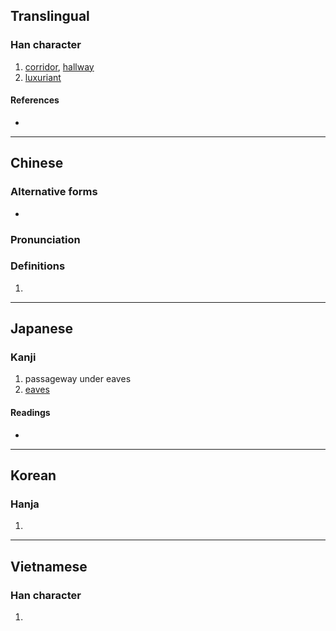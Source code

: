 {{also|庑}}
{{character info/new}}
==Translingual==

===Han character===
{{Han char|rn=53|rad=广|as=12|sn=15|four=00231|canj=IOTF|ids=⿸广無}}

# [[corridor]], [[hallway]]
# [[luxuriant]]

====References====
* {{Han ref|kx=0351.010|dkj=09491|dj=0662.040|hdz=20902.030|uh=5EE1|ud=24289|bh=E575|bd=58741}}

----

==Chinese==
{{zh-forms|s=庑}}

===Alternative forms===
* {{zh-l|庄}}

===Pronunciation===
{{zh-pron
|m=wǔ
|c=mou5,mou4
|h=pfs=
|md=
|mn=bú/bû/moa
|w=
|mc=y
|oc=y
|cat=n
}}

===Definitions===
{{zh-hanzi}}

# {{rfdef|lang=zh}}

----

==Japanese==

===Kanji===
{{ja-kanji|grade=|rs=广12}}

# passageway under eaves
# [[eaves]]

====Readings====
* {{ja-readings
|goon=む
|kanon=ぶ
|kun=しげ-る, ひさし}}

----

==Korean==

===Hanja===
{{ko-hanja|hangeul=무|rv=mu|mr=mu}}

# {{defn|lang=ko|sort=广12}}

----

==Vietnamese==

===Han character===
{{vi-readings|rs=广12|hanviet=vu}}

# {{defn|lang=vi|sort=广12}}